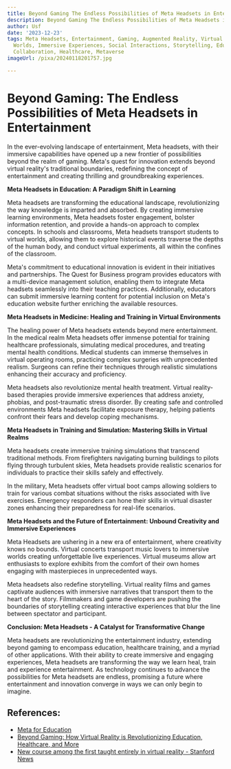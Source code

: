 ```yaml
---
title: Beyond Gaming The Endless Possibilities of Meta Headsets in Entertainment
description: Beyond Gaming The Endless Possibilities of Meta Headsets in Entertainment
author: Usf
date: '2023-12-23'
tags: Meta Headsets, Entertainment, Gaming, Augmented Reality, Virtual Reality, Virtual
  Worlds, Immersive Experiences, Social Interactions, Storytelling, Education, Training,
  Collaboration, Healthcare, Metaverse
imageUrl: /pixa/20240118201757.jpg

---
```

# **Beyond Gaming: The Endless  Possibilities of Meta Headsets in Entertainment**

In the ever-evolving landscape of entertainment, Meta headsets, with their immersive capabilities have opened up a new frontier of possibilities beyond the realm of gaming. Meta's  quest for innovation extends beyond virtual reality's traditional boundaries, redefining the concept of entertainment and creating thrilling  and groundbreaking experiences.

**Meta Headsets in Education: A Paradigm Shift in Learning**

Meta headsets are transforming the  educational landscape, revolutionizing the way knowledge is imparted and absorbed. By creating  immersive  learning environments, Meta headsets foster engagement,  bolster information retention, and  provide a hands-on approach to complex concepts. In schools and classrooms,  Meta headsets transport students to virtual worlds, allowing them to  explore historical events traverse the depths of  the human body, and conduct virtual experiments, all within the confines of the  classroom.

Meta's commitment to  educational innovation is evident in their initiatives and partnerships. The Quest for Business program provides educators with a multi-device management solution, enabling them to integrate Meta headsets seamlessly into their teaching practices. Additionally, educators can submit immersive learning  content for potential inclusion on Meta's education website  further enriching the  available  resources.

**Meta Headsets in Medicine: Healing and Training in  Virtual Environments**

The healing power of Meta headsets extends beyond mere entertainment. In the medical realm Meta headsets offer immense  potential for training healthcare professionals, simulating medical procedures, and treating mental health conditions. Medical students  can  immerse themselves  in virtual operating rooms, practicing complex  surgeries with unprecedented realism. Surgeons can refine their techniques through realistic  simulations  enhancing their accuracy and proficiency.

Meta headsets  also revolutionize mental health treatment. Virtual reality-based therapies provide immersive experiences that  address anxiety, phobias, and post-traumatic stress disorder. By  creating safe and controlled environments Meta headsets facilitate exposure therapy, helping patients confront  their fears and develop coping mechanisms.

**Meta  Headsets in Training and Simulation: Mastering Skills in Virtual Realms**

Meta headsets create immersive training simulations that transcend traditional methods. From firefighters navigating burning buildings to pilots flying through  turbulent skies, Meta headsets provide realistic scenarios for individuals  to practice their skills safely and  effectively.

In the military, Meta headsets offer  virtual boot camps  allowing soldiers to train for various combat situations without the risks associated with  live exercises. Emergency responders can hone their skills  in virtual disaster zones  enhancing their preparedness  for real-life scenarios.

**Meta Headsets and the Future of Entertainment: Unbound Creativity and Immersive Experiences**

Meta Headsets are ushering in a new era  of entertainment, where creativity  knows no bounds. Virtual concerts transport music lovers to immersive worlds creating unforgettable live  experiences. Virtual museums allow art enthusiasts  to explore exhibits from the comfort of their own homes engaging with  masterpieces in unprecedented ways.

Meta headsets also redefine storytelling. Virtual reality films and games captivate audiences with  immersive narratives that transport them to the  heart of the story. Filmmakers and game developers are pushing the boundaries of storytelling creating  interactive experiences that blur the line between spectator and participant.

**Conclusion: Meta Headsets - A Catalyst for Transformative Change**

Meta headsets are revolutionizing  the entertainment industry, extending beyond gaming to encompass education, healthcare  training, and a myriad of other applications. With their ability to create immersive and engaging experiences,  Meta headsets are transforming  the way we learn heal, train  and experience entertainment. As technology continues to advance the possibilities for Meta headsets are endless, promising a future where  entertainment  and innovation converge in ways we can only  begin to imagine.

## References:
- [Meta for Education](https://about.meta.com/immersive-learning/)
- [Beyond Gaming: How Virtual Reality is Revolutionizing Education, Healthcare, and More](https://www.linkedin.com/pulse/beyond-gaming-how-virtual-reality-revolutionizing-education-maurya)
- [New course among the first taught entirely in virtual reality - Stanford News](https://news.stanford.edu/2021/11/05/new-class-among-first-taught-entirely-virtual-reality/)
